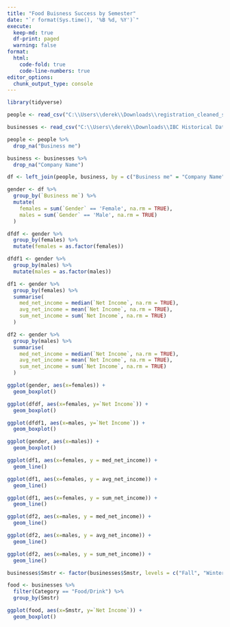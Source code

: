 ```yaml
---
title: "Food Buisness Success by Semester"
date: "`r format(Sys.time(), '%B %d, %Y')`"
execute:
  keep-md: true
  df-print: paged
  warning: false
format:
  html:
    code-fold: true
    code-line-numbers: true
editor_options: 
  chunk_output_type: console
---
```


```r
library(tidyverse)
```

```r
people <- read_csv("C:\\Users\\derek\\Downloads\\registration_cleaned_sp22_f23_joined_with_business_name (2).csv")

businesses <- read_csv("C:\\Users\\derek\\Downloads\\IBC Historical Data.csv")

people <- people %>% 
  drop_na("Business me")

business <- businesses %>% 
  drop_na("Company Name")
```

```r
df <- left_join(people, business, by = c("Business me" = "Company Name"))
```

```r
gender <- df %>%
  group_by(`Business me`) %>%
  mutate(
    females = sum(`Gender` == 'Female', na.rm = TRUE), 
    males = sum(`Gender` == 'Male', na.rm = TRUE)
  )
```

```r
dfdf <- gender %>%
  group_by(females) %>%
  mutate(females = as.factor(females))

dfdf1 <- gender %>%
  group_by(males) %>%
  mutate(males = as.factor(males))

df1 <- gender %>%
  group_by(females) %>%
  summarise(
    med_net_income = median(`Net Income`, na.rm = TRUE), 
    avg_net_income = mean(`Net Income`, na.rm = TRUE), 
    sum_net_income = sum(`Net Income`, na.rm = TRUE)
  )

df2 <- gender %>%
  group_by(males) %>%
  summarise(
    med_net_income = median(`Net Income`, na.rm = TRUE), 
    avg_net_income = mean(`Net Income`, na.rm = TRUE), 
    sum_net_income = sum(`Net Income`, na.rm = TRUE)
  )
```

```r
ggplot(gender, aes(x=females)) +
  geom_boxplot()
```

```r
ggplot(dfdf, aes(x=females, y=`Net Income`)) +
  geom_boxplot()
```

```r
ggplot(dfdf1, aes(x=males, y=`Net Income`)) +
  geom_boxplot()
```


```r
ggplot(gender, aes(x=males)) +
  geom_boxplot()
```

```r
ggplot(df1, aes(x=females, y = med_net_income)) +
  geom_line()
```

```r
ggplot(df1, aes(x=females, y = avg_net_income)) +
  geom_line()
```

```r
ggplot(df1, aes(x=females, y = sum_net_income)) +
  geom_line()
```

```r
ggplot(df2, aes(x=males, y = med_net_income)) +
  geom_line()
```

```r
ggplot(df2, aes(x=males, y = avg_net_income)) +
  geom_line()
```

```r
ggplot(df2, aes(x=males, y = sum_net_income)) +
  geom_line()
```

```r
businesses$Smstr <- factor(businesses$Smstr, levels = c("Fall", "Winter", "Spring"))

food <- businesses %>% 
  filter(Category == "Food/Drink") %>% 
  group_by(Smstr)
```

```r
ggplot(food, aes(x=Smstr, y=`Net Income`)) +
  geom_boxplot()
```

